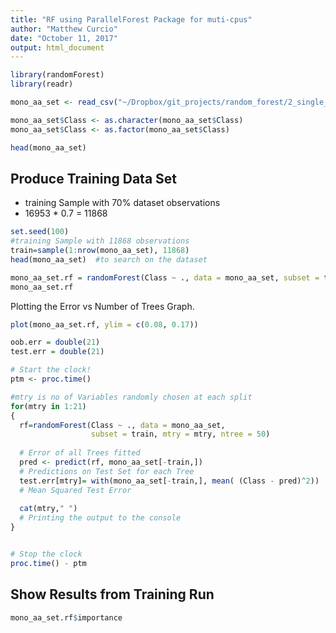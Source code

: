 ```yaml
---
title: "RF using ParallelForest Package for muti-cpus"
author: "Matthew Curcio"
date: "October 11, 2017"
output: html_document
---
```


```r
library(randomForest)
library(readr)
```



```r
mono_aa_set <- read_csv("~/Dropbox/git_projects/random_forest/2_single_aa/total_mono_aa_heme_notheme.csv")

mono_aa_set$Class <- as.character(mono_aa_set$Class)
mono_aa_set$Class <- as.factor(mono_aa_set$Class)

head(mono_aa_set)
```


## Produce Training Data Set
* training Sample with 70% dataset observations
* 16953 * 0.7 = 11868

```r
set.seed(100)
#training Sample with 11868 observations
train=sample(1:nrow(mono_aa_set), 11868)
head(mono_aa_set)  #to search on the dataset
```


```r
mono_aa_set.rf = randomForest(Class ~ ., data = mono_aa_set, subset = train, ntree=1000)
mono_aa_set.rf
```

Plotting the Error vs Number of Trees Graph.

```r

plot(mono_aa_set.rf, ylim = c(0.08, 0.17))

```

```r
oob.err = double(21)
test.err = double(21)

# Start the clock!
ptm <- proc.time()

#mtry is no of Variables randomly chosen at each split
for(mtry in 1:21) 
{
  rf=randomForest(Class ~ ., data = mono_aa_set, 
                  subset = train, mtry = mtry, ntree = 50) 
  
  # Error of all Trees fitted
  pred <- predict(rf, mono_aa_set[-train,]) 
  # Predictions on Test Set for each Tree
  test.err[mtry]= with(mono_aa_set[-train,], mean( (Class - pred)^2)) 
  # Mean Squared Test Error
  
  cat(mtry," ") 
  # Printing the output to the console
}


# Stop the clock
proc.time() - ptm
```


## Show Results from Training Run
```r
mono_aa_set.rf$importance
```
